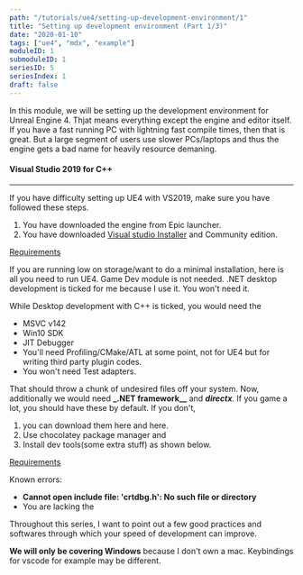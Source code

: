 ```yaml
---
path: "/tutorials/ue4/setting-up-development-environment/1"
title: "Setting up development environment (Part 1/3)"
date: "2020-01-10"
tags: ["ue4", "mdx", "example"]
moduleID: 1
submoduleID: 1
seriesID: 5
seriesIndex: 1
draft: false
---
```


In this module, we will be setting up the development environment for Unreal Engine 4. Thjat means everything except the engine and editor itself.
If you have a fast running PC with lightning fast compile times, then that is great.
But a large segment of users use slower PCs/laptops and thus the engine gets a bad name for heavily resource demaning.

#### Visual Studio 2019 for C++
---
If you have difficulty setting up UE4 with VS2019, make sure you have followed these steps.

1. You have downloaded the engine from Epic launcher.
2. You have downloaded [Visual studio Installer](https://visualstudio.microsoft.com/downloads/) and Community edition.

[Requirements](../../../images/setting-up-dev-env/VSInstallerBucketList.png)

If you are running low on storage/want to do a minimal installation, here is all you need to run UE4.
Game Dev module is not needed. .NET desktop development is ticked for me because I use it. You won't need it.

While Desktop development with C++ is ticked, you would need the 
- MSVC v142
- Win10 SDK
- JIT Debugger
- You'll need Profiling/CMake/ATL at some point, not for UE4 but for writing third party plugin codes.
- You won't need Test adapters. 

That should throw a chunk of undesired files off your system. Now, additionally we would need **_.NET framework__** and **_directx_**.
If you game a lot, you should have these by default. If you don't, 
1. you can download them here and here.
2. Use chocolatey package manager and 
3. Install dev tools(some extra stuff) as shown below.

[Requirements](../../../images/setting-up-dev-env/DotnetFromVSInstaller.png)

Known errors:
- **Cannot open include file: 'crtdbg.h': No such file or directory**
- You are lacking the 

Throughout this series, I want to point out a few good practices and softwares through which your speed of development can improve.

**We will only be covering Windows** because I don't own a mac. Keybindings for vscode for example may be different.

